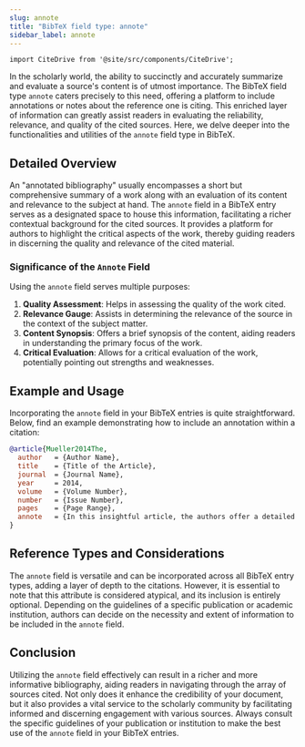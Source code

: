 ```yaml
---
slug: annote
title: "BibTeX field type: annote"
sidebar_label: annote
---
```


```mdx-code-block
import CiteDrive from '@site/src/components/CiteDrive';
```

In the scholarly world, the ability to succinctly and accurately summarize and evaluate a source's content is of utmost importance. The BibTeX field type `annote` caters precisely to this need, offering a platform to include annotations or notes about the reference one is citing. This enriched layer of information can greatly assist readers in evaluating the reliability, relevance, and quality of the cited sources. Here, we delve deeper into the functionalities and utilities of the `annote` field type in BibTeX.

<CiteDrive />

## Detailed Overview

An "annotated bibliography" usually encompasses a short but comprehensive summary of a work along with an evaluation of its content and relevance to the subject at hand. The `annote` field in a BibTeX entry serves as a designated space to house this information, facilitating a richer contextual background for the cited sources. It provides a platform for authors to highlight the critical aspects of the work, thereby guiding readers in discerning the quality and relevance of the cited material.

### Significance of the `Annote` Field

Using the `annote` field serves multiple purposes:

1. **Quality Assessment**: Helps in assessing the quality of the work cited.
2. **Relevance Gauge**: Assists in determining the relevance of the source in the context of the subject matter.
3. **Content Synopsis**: Offers a brief synopsis of the content, aiding readers in understanding the primary focus of the work.
4. **Critical Evaluation**: Allows for a critical evaluation of the work, potentially pointing out strengths and weaknesses.



## Example and Usage

Incorporating the `annote` field in your BibTeX entries is quite straightforward. Below, find an example demonstrating how to include an annotation within a citation:

```bibtex
@article{Mueller2014The,
  author   = {Author Name},
  title    = {Title of the Article},
  journal  = {Journal Name},
  year     = 2014,
  volume   = {Volume Number},
  number   = {Issue Number},
  pages    = {Page Range},
  annote   = {In this insightful article, the authors offer a detailed overview of the topic, critically analyzing various dimensions and presenting a well-rounded argument. The source is highly relevant for researchers focusing on ...},
}
```

## Reference Types and Considerations

The `annote` field is versatile and can be incorporated across all BibTeX entry types, adding a layer of depth to the citations. However, it is essential to note that this attribute is considered atypical, and its inclusion is entirely optional. Depending on the guidelines of a specific publication or academic institution, authors can decide on the necessity and extent of information to be included in the `annote` field.

## Conclusion

Utilizing the `annote` field effectively can result in a richer and more informative bibliography, aiding readers in navigating through the array of sources cited. Not only does it enhance the credibility of your document, but it also provides a vital service to the scholarly community by facilitating informed and discerning engagement with various sources. Always consult the specific guidelines of your publication or institution to make the best use of the `annote` field in your BibTeX entries.